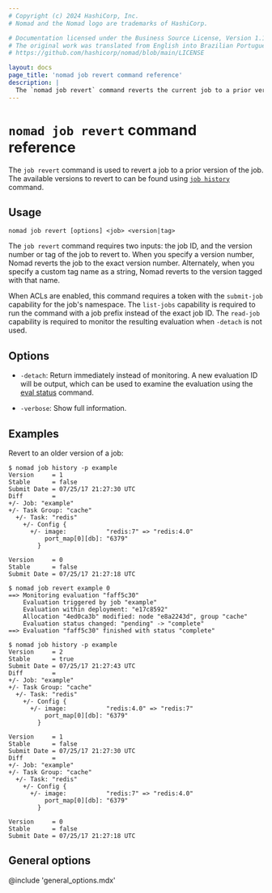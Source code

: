 ```yaml
---
# Copyright (c) 2024 HashiCorp, Inc.
# Nomad and the Nomad logo are trademarks of HashiCorp.

# Documentation licensed under the Business Source License, Version 1.1.
# The original work was translated from English into Brazilian Portuguese.
# https://github.com/hashicorp/nomad/blob/main/LICENSE

layout: docs
page_title: 'nomad job revert command reference'
description: |
  The `nomad job revert` command reverts the current job to a prior version.
---
```


# `nomad job revert` command reference

The `job revert` command is used to revert a job to a prior version of the
job. The available versions to revert to can be found using [`job history`]
command.

## Usage

```shell-session
nomad job revert [options] <job> <version|tag>
```

The `job revert` command requires two inputs: the job ID, and the version number
or tag of the job to revert to.  When you specify a version number, Nomad
reverts the job to the exact version number. Alternately, when you specify a
custom tag name as a string, Nomad reverts to the version tagged with that
name.

When ACLs are enabled, this command requires a token with the `submit-job`
capability for the job's namespace. The `list-jobs` capability is required to
run the command with a job prefix instead of the exact job ID. The `read-job`
capability is required to monitor the resulting evaluation when `-detach` is
not used.

## Options

- `-detach`: Return immediately instead of monitoring. A new evaluation ID
  will be output, which can be used to examine the evaluation using the
  [eval status] command.

- `-verbose`: Show full information.

## Examples

Revert to an older version of a job:

```shell-session
$ nomad job history -p example
Version     = 1
Stable      = false
Submit Date = 07/25/17 21:27:30 UTC
Diff        =
+/- Job: "example"
+/- Task Group: "cache"
  +/- Task: "redis"
    +/- Config {
      +/- image:           "redis:7" => "redis:4.0"
          port_map[0][db]: "6379"
        }

Version     = 0
Stable      = false
Submit Date = 07/25/17 21:27:18 UTC

$ nomad job revert example 0
==> Monitoring evaluation "faff5c30"
    Evaluation triggered by job "example"
    Evaluation within deployment: "e17c8592"
    Allocation "4ed0ca3b" modified: node "e8a2243d", group "cache"
    Evaluation status changed: "pending" -> "complete"
==> Evaluation "faff5c30" finished with status "complete"

$ nomad job history -p example
Version     = 2
Stable      = true
Submit Date = 07/25/17 21:27:43 UTC
Diff        =
+/- Job: "example"
+/- Task Group: "cache"
  +/- Task: "redis"
    +/- Config {
      +/- image:           "redis:4.0" => "redis:7"
          port_map[0][db]: "6379"
        }

Version     = 1
Stable      = false
Submit Date = 07/25/17 21:27:30 UTC
Diff        =
+/- Job: "example"
+/- Task Group: "cache"
  +/- Task: "redis"
    +/- Config {
      +/- image:           "redis:7" => "redis:4.0"
          port_map[0][db]: "6379"
        }

Version     = 0
Stable      = false
Submit Date = 07/25/17 21:27:18 UTC
```

## General options

@include 'general_options.mdx'

[`job history`]: /nomad/docs/commands/job/history
[eval status]: /nomad/docs/commands/eval/status
[run]: /nomad/docs/commands/job/run
